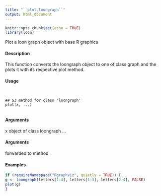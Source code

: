 ```yaml
---
title: "``plot.loongraph``"
output: html_document
---
```


```r
knitr::opts_chunk$set(echo = TRUE)
library(loon)
```

 Plot a loon graph object with base R graphics

#### Description 

This function converts the loongraph object to one of class graph and the plots it with its respective
plot method.

#### Usage
<pre><code>

## S3 method for class 'loongraph'
plot(x, ...)

</code></pre>
#### Arguments 

x object of class loongraph
... 
</code></pre>
#### Arguments 
 forwarded to method

#### Examples 
```r
if (requireNamespace("Rgraphviz", quietly = TRUE)) {
g <- loongraph(letters[1:4], letters[1:3], letters[2:4], FALSE)
plot(g)
}
```
